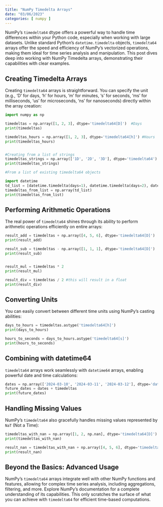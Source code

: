 ```yaml
---
title: "NumPy Timedelta Arrays"
date: "03/06/2023"
categories: [ numpy ]
---
```



NumPy's `timedelta64` dtype offers a powerful way to handle time differences within your Python code, especially when working with large datasets.  Unlike standard Python's `datetime.timedelta` objects, `timedelta64` arrays offer the speed and efficiency of NumPy's vectorized operations, making them ideal for time series analysis and manipulation.  This post dives deep into working with NumPy Timedelta arrays, demonstrating their capabilities with clear examples.

## Creating Timedelta Arrays

Creating `timedelta64` arrays is straightforward. You can specify the unit (e.g., 'D' for days, 'h' for hours, 'm' for minutes, 's' for seconds, 'ms' for milliseconds, 'us' for microseconds, 'ns' for nanoseconds) directly within the array creation:


```python
import numpy as np

timedeltas = np.array([1, 2, 3], dtype='timedelta64[D]')  #Days
print(timedeltas)

timedeltas_hours = np.array([1, 2, 3], dtype='timedelta64[h]') #Hours
print(timedeltas_hours)


#Creating from a list of strings
timedeltas_strings = np.array(['1D', '2D', '3D'], dtype='timedelta64')
print(timedeltas_strings)

#From a list of existing timedelta64 objects

import datetime
td_list = [datetime.timedelta(days=1), datetime.timedelta(days=2), datetime.timedelta(days=3)]
timedeltas_from_list = np.array(td_list)
print(timedeltas_from_list)
```

## Performing Arithmetic Operations

The real power of `timedelta64` shines through its ability to perform arithmetic operations efficiently on entire arrays:

```python
result_add = timedeltas + np.array([4, 5, 6], dtype='timedelta64[D]')
print(result_add)

result_sub = timedeltas - np.array([1, 1, 1], dtype='timedelta64[D]')
print(result_sub)


result_mul = timedeltas * 2
print(result_mul)

result_div = timedeltas / 2 #this will result in a float
print(result_div)

```

## Converting Units

You can easily convert between different time units using NumPy's casting abilities:

```python
days_to_hours = timedeltas.astype('timedelta64[h]')
print(days_to_hours)

hours_to_seconds = days_to_hours.astype('timedelta64[s]')
print(hours_to_seconds)
```

## Combining with datetime64

`timedelta64` arrays work seamlessly with `datetime64` arrays, enabling powerful date and time calculations:


```python
dates = np.array(['2024-03-10', '2024-03-11', '2024-03-12'], dtype='datetime64')
future_dates = dates + timedeltas
print(future_dates)
```


## Handling Missing Values

NumPy's `timedelta64` also gracefully handles missing values represented by `NaT` (Not a Time):

```python
timedeltas_with_nan = np.array([1, 2, np.nan], dtype='timedelta64[D]')
print(timedeltas_with_nan)

result_nan = timedeltas_with_nan + np.array([4, 5, 6], dtype='timedelta64[D]')
print(result_nan)
```

##  Beyond the Basics:  Advanced Usage

NumPy's `timedelta64` arrays integrate well with other NumPy functions and features,  allowing for complex time series analysis, including aggregations, filtering, and more.  Explore NumPy's documentation for a complete understanding of its capabilities.  This only scratches the surface of what you can achieve with  `timedelta64` for efficient time-based computations.

